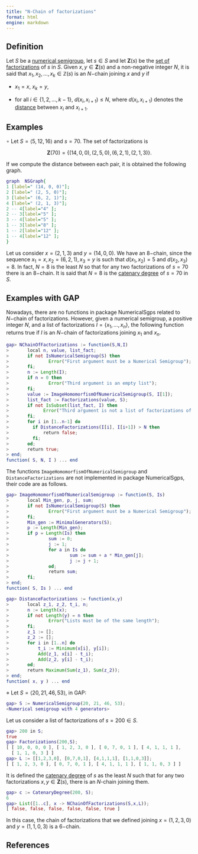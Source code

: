 ```yaml
---
title: "N-Chain of factorizations"
format: html
engine: markdown
---
```


## Definition

Let $S$ be a [numerical semigroup](../Basic-concepts/Numerical-semigroup.qmd), let $s \in S$ and let $\mathbf{Z}(s)$ be the [set of factorizations](../Presentations-NS/Set-of-factorizations.qmd) of $s$ in $S$. Given $x,y \in \mathbf{Z}(s)$ and a non-negative integer $N$, it is said that $x_1, x_2, \ldots, x_k \in \mathbb{Z}(s)$ is an $N-$chain joining $x$ and $y$ if

-   $x_1 = x$, $x_k = y$,

-   for all $i \in \{1, 2, \ldots, k-1\}$, $d(x_i, x_{i+1}) \le N$, where $d(x_i, x_{i+1})$ denotes the [distance](Distance-factorizations.qmd) between $x_i$ and $x_{i+1}$.

## Examples

$\circ$ Let $S = \langle 5, 12, 16 \rangle$ and $s = 70$. The set of factorizations is

$$
\mathbf{Z}(70) = \{(14, 0, 0), (2, 5, 0), (6, 2, 1), (2, 1, 3)\}.
$$

If we compute the distance between each pair, it is obtained the following graph.

```dot
graph  NSGraph{
1 [label=" (14, 0, 0)"];
2 [label=" (2, 5, 0)"];
3 [label=" (6, 2, 1)"];
4 [label=" (2, 1, 3)"];
2 -- 4[label="4" ];
2 -- 3[label="5" ];
3 -- 4[label="5" ];
1 -- 3[label="8" ];
1 -- 2[label="12" ];
1 -- 4[label="12" ];
}
```

Let us consider $x = (2,1,3)$ and $y = (14,0,0)$. We have an $8-$chain, since the sequence $x_1 = x, x_2 = (6,2,1), x_3 = y$ is such that $d(x_1, x_2) = 5$ and $d(x_2, x_3) = 8$. In fact, $N = 8$ is the least $N$ so that for any two factorizations of $s = 70$ there is an $8-$chain. It is said that $N = 8$ is the [catenary degree](Catenary-degree-of-an-element.qmd) of $s = 70$ in $S$.

## Examples with GAP

Nowadays, there are no functions in package NumericalSgps related to $N-$chain of factorizations. However, given a numerical semigroup, a positive integer $N$, and a list of factorizations $I = \{x_1, \ldots, x_n\}$, the following function returns true if $I$ is an $N-$chain of factorizations joining $x_1$ and $x_n$.

``` gap
gap> NChainOfFactorizations := function(S,N,I)
>       local n, value, list_fact;
>       if not IsNumericalSemigroup(S) then
>               Error("First argument must be a Numerical Semigroup");
>       fi;
>       n := Length(I);
>       if n = 0 then
>               Error("Third argument is an empty list");
>       fi;
>       value := ImageHomomorfismOfNumericalSemigroup(S, I[1]);
>       list_fact := Factorizations(value, S);
>       if not IsSubset(list_fact, I) then
>             Error("Third argument is not a list of factorizations of the same value");
>       fi;
>       for i in [1..n-1] do
>         if DistanceFactorizations(I[i], I[i+1]) > N then
>             return false;
>         fi;
>       od;
>       return true;
> end;
function( S, N, I ) ... end
```

The functions `ImageHomomorfismOfNumericalSemigroup` and `DistanceFactorizations` are not implemented in package NumericalSgps, their code are as follows.

``` gap
gap> ImageHomomorfismOfNumericalSemigroup := function(S, Is)
>       local Min_gen, p, j, sum;
>       if not IsNumericalSemigroup(S) then
>               Error("First argument must be a Numerical Semigroup");
>       fi;
>       Min_gen := MinimalGenerators(S);
>       p := Length(Min_gen);
>       if p = Length(Is) then
>               sum := 0;
>               j := 1;
>               for a in Is do
>                       sum := sum + a * Min_gen[j];
>                       j := j + 1;
>               od;
>               return sum;
>       fi;
> end;
function( S, Is ) ... end
```

``` gap
gap> DistanceFactorizations := function(x,y)
>       local z_1, z_2, t_i, n;
>       n := Length(x);
>       if not Length(y) = n then
>               Error("Lists must be of the same length");
>       fi;
>       z_1 := [];
>       z_2 := [];
>       for i in [1..n] do
>           t_i := Minimum(x[i], y[i]);
>           Add(z_1, x[i] - t_i);
>           Add(z_2, y[i] - t_i);
>       od;
>       return Maximum(Sum(z_1), Sum(z_2));
> end;
function( x, y ) ... end
```

$\diamond$ Let $S = \langle 20, 21, 46, 53 \rangle$, in GAP:

``` gap
gap> S := NumericalSemigroup(20, 21, 46, 53);
<Numerical semigroup with 4 generators>
```

Let us consider a list of factorizations of $s = 200 \in S$.

``` gap
gap> 200 in S;
true
gap> Factorizations(200,S);
[ [ 10, 0, 0, 0 ], [ 1, 2, 3, 0 ], [ 0, 7, 0, 1 ], [ 4, 1, 1, 1 ],
  [ 1, 1, 0, 3 ] ]
gap> L := [[1,2,3,0], [0,7,0,1], [4,1,1,1], [1,1,0,3]];
[ [ 1, 2, 3, 0 ], [ 0, 7, 0, 1 ], [ 4, 1, 1, 1 ], [ 1, 1, 0, 3 ] ]
```

It is defined the [catenary degree](Catenary-degree-of-an-element.qmd) of $s$ as the least $N$ such that for any two factorizations $x, y \in \mathbf{Z}(s)$, there is an $N$-chain joining them.

``` gap
gap> c := CatenaryDegree(200, S);
6
gap> List([1..c], x -> NChainOfFactorizations(S,x,L));              
[ false, false, false, false, false, true ]
```

In this case, the chain of factorizations that we defined joining $x = (1,2,3,0)$ and $y = (1,1,0,3)$ is a $6-$chain.

## References

<!-- https://docs.gap-system.org/doc/tut/chap0_mj.html#contents -->
